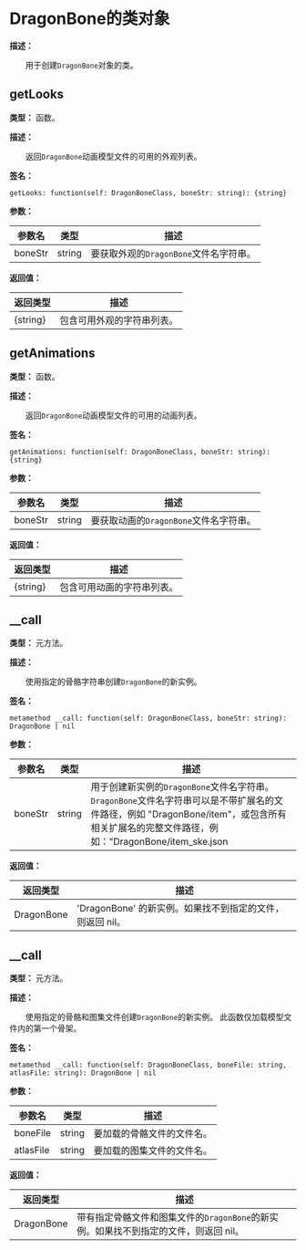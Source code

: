 
# DragonBone的类对象

**描述：**

&emsp;&emsp;用于创建`DragonBone`对象的类。

## getLooks

**类型：** 函数。

**描述：**

&emsp;&emsp;返回`DragonBone`动画模型文件的可用的外观列表。

**签名：**
```tl
getLooks: function(self: DragonBoneClass, boneStr: string): {string}
```

**参数：**

| 参数名 | 类型 | 描述 |
| --- | --- | --- |
| boneStr | string | 要获取外观的`DragonBone`文件名字符串。 |

**返回值：**

| 返回类型 | 描述 |
| --- | --- |
| \{string} | 包含可用外观的字符串列表。 |

## getAnimations

**类型：** 函数。

**描述：**

&emsp;&emsp;返回`DragonBone`动画模型文件的可用的动画列表。

**签名：**
```tl
getAnimations: function(self: DragonBoneClass, boneStr: string): {string}
```

**参数：**

| 参数名 | 类型 | 描述 |
| --- | --- | --- |
| boneStr | string | 要获取动画的`DragonBone`文件名字符串。 |

**返回值：**

| 返回类型 | 描述 |
| --- | --- |
| \{string} | 包含可用动画的字符串列表。 |

## __call

**类型：** 元方法。

**描述：**

&emsp;&emsp;使用指定的骨骼字符串创建`DragonBone`的新实例。

**签名：**
```tl
metamethod __call: function(self: DragonBoneClass, boneStr: string): DragonBone | nil
```

**参数：**

| 参数名 | 类型 | 描述 |
| --- | --- | --- |
| boneStr | string | 用于创建新实例的`DragonBone`文件名字符串。`DragonBone`文件名字符串可以是不带扩展名的文件路径，例如 "DragonBone/item"，或包含所有相关扩展名的完整文件路径，例如："DragonBone/item_ske.json|DragonBone/item_tex.json"。并且可以在分号后添加骨架名称。例如 "DragonBone/item;mainArmature" 或 "DragonBone/item_ske.json|DragonBone/item_tex.json;mainArmature"。 |

**返回值：**

| 返回类型 | 描述 |
| --- | --- |
| DragonBone | 'DragonBone' 的新实例。如果找不到指定的文件，则返回 nil。 |

## __call

**类型：** 元方法。

**描述：**

&emsp;&emsp;使用指定的骨骼和图集文件创建`DragonBone`的新实例。
此函数仅加载模型文件内的第一个骨架。

**签名：**
```tl
metamethod __call: function(self: DragonBoneClass, boneFile: string, atlasFile: string): DragonBone | nil
```

**参数：**

| 参数名 | 类型 | 描述 |
| --- | --- | --- |
| boneFile | string | 要加载的骨骼文件的文件名。 |
| atlasFile | string | 要加载的图集文件的文件名。 |

**返回值：**

| 返回类型 | 描述 |
| --- | --- |
| DragonBone | 带有指定骨骼文件和图集文件的`DragonBone`的新实例。如果找不到指定的文件，则返回 nil。 |